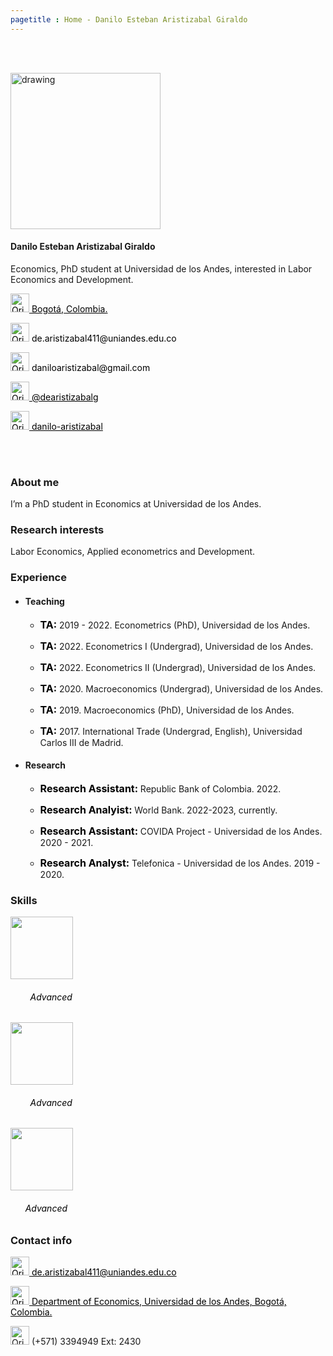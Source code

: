 ```yaml
---
pagetitle : Home - Danilo Esteban Aristizabal Giraldo
---
```


<br>  </br> <!--- Agrega lineas en blanco --->

<!------------- Panel de la izquierda ------------->
<div class="col-sm-4">

<!-- Foto completa -->
<img src="./images/profile1.png" class="center" alt="drawing" width="240" height="250xº"/>

#### Danilo Esteban Aristizabal Giraldo
Economics, PhD student at Universidad de los Andes, interested in Labor Economics and Development.

<!-- Location -->
<a href="https://www.google.com/maps/place/Bogotá/@4.6486259,-74.2478944,11z/data=!3m1!4b1!4m5!3m4!1s0x8e3f9bfd2da6cb29:0x239d635520a33914!8m2!3d4.7109886!4d-74.072092" style="color:black;"> <img alt="Qries" src="./images/location.png" width=30" height="30">  Bogotá, Colombia.</a>

<!-- Correo -->
<p style="color:black"><img alt="Qries" src="./images/correo.png" width=30" height="30"> de.aristizabal411@uniandes.edu.co </img></p>

<!-- Correo -->
<p style="color:black"><img alt="Qries" src="./images/correo.png" width=30" height="30"> daniloaristizabal@gmail.com </img></p>

<!-- Twitter -->
 <a href="https://twitter.com/dearistizabalg" style="color:black;"> <img alt="Qries" src="./images/twitter.jpg" width=30" height="30">  @dearistizabalg</a> 

<!-- GitHub -->
<a href="https://github.com/danilo-aristizabal" style="color:black;"> <img alt="Qries" src="./images/github.png" width=30" height="30">  danilo-aristizabal</a>

</div>
<!------------- Fin panel de la izquierda ------------->


<!------------- Panel de la derecha ------------->
<div class="col-sm-8">

<br>  </br> <!--- Agrega lineas en blanco --->

### About me

I’m a PhD student in Economics at Universidad de los Andes. 

### Research interests 
Labor Economics, Applied econometrics and Development.

### Experience

* #### Teaching

  + <p><strong style="color:black;font-size:16px;"> TA: </strong>  2019 - 2022. Econometrics (PhD), Universidad de los Andes. </p>
  
  + <p><strong style="color:black;font-size:16px;"> TA: </strong>  2022. Econometrics I (Undergrad), Universidad de los Andes. </p>
  
  + <p><strong style="color:black;font-size:16px;"> TA: </strong>  2022. Econometrics II (Undergrad), Universidad de los Andes. </p>
  
  + <p><strong style="color:black;font-size:16px;"> TA: </strong>  2020. Macroeconomics (Undergrad), Universidad de los Andes. </p>
  
  + <p><strong style="color:black;font-size:16px;"> TA: </strong>  2019. Macroeconomics (PhD), Universidad de los Andes. </p>
 
  + <p><strong style="color:black;font-size:16px;"> TA: </strong>  2017. International Trade (Undergrad, English), Universidad Carlos III de Madrid. </p>

* #### Research

  + <p><strong style="color:black;font-size:16px;"> Research Assistant: </strong>  Republic Bank of Colombia. 2022. </p>
  
  + <p><strong style="color:black;font-size:16px;"> Research Analyist: </strong>  World Bank. 2022-2023, currently. </p>
  
  + <p><strong style="color:black;font-size:16px;"> Research Assistant: </strong>  COVIDA Project - Universidad de los Andes. 2020 - 2021. </p>
  
  + <p><strong style="color:black;font-size:16px;"> Research Analyst: </strong>  Telefonica - Universidad de los Andes. 2019 - 2020. </p>
  
  

### Skills

<p>  </p>

<div class="row featurette">
 
 <!--- Logo R --->
 <div class="col-12 col-sm-4">
   <div class="featurette-icon"><img align=center src="./images/r_logo.png" width=100" height="100"></div>
   <h6 align=left style="color:black;"> &#160; &#160; &#160; &#160; Advanced </h6>
 </div>
 
 <!--- Logo Stata --->
 <div class="col-12 col-sm-4">
   <div class="featurette-icon"><img align=center src="./images/stata_logo.png" width=100" height="100"></div>
   <h6 align=left style="color:black;"> &#160; &#160; &#160; &#160; Advanced </h6>
 </div>

  <!--- Logo LaTeX --->
 <div class="col-12 col-sm-4">
   <div class="featurette-icon"><img src="./images/Latex_logo.png" width=100" height="100"></div>
   <h6 align=left style="color:black;"> &#160; &#160; &#160; Advanced </h6>
 </div>
 

</div>

### Contact info

<!-- Correo -->
<span id="person-email" itemprop="email"><a href="de.aristizabal411@uniandes.edu.co" style="color:black;"> <img alt="Qries" src="./images/correo.png" width=30" height="30">  de.aristizabal411@uniandes.edu.co</a></span>

<!-- Location -->
<a href="https://www.google.com/maps/place/Universidad+de+los+Andes/@4.6014634,-74.0683221,17z/data=!3m1!4b1!4m5!3m4!1s0x8e3f99a4a124b335:0x8e9f4683d1db9cb!8m2!3d4.6014581!4d-74.0661334" style="color:black;"> <img alt="Qries" src="./images/location.png" width=30" height="30">  Department of Economics, Universidad de los Andes, Bogotá, Colombia.</a>

<!-- Tel -->
<img alt="Qries" src="./images/tel.png" width=30" height="30"> (+571) 3394949 Ext: 2430 </img>


</div> <!--- FIn del panel de la derecha --->

